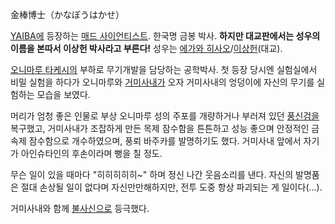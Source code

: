 金棒博士（かなぼうはかせ）

[[YAIBA]]에 등장하는 [[매드 사이언티스트]]. 한국명 금봉 박사. '''하지만 대교판에서는 성우의 이름을 본따서 이상헌 박사라고 부른다!''' 성우는 [[에가와 히사오]]/[[이상헌]](대교).

[[오니마루 타케시]]의 부하로 무기개발을 담당하는 공학박사. 첫 등장 당시엔 실험실에서 비밀 실험을 하다가 오니마루와 [[거미사내]]가 오자 거미사내의 엉덩이에 자신의 무기를 실험하는 모습을 보였다.

머리가 엄청 좋은 인물로 부상 오니마루 성의 주포를 개량하거나 부러져 있던 [[풍신검]]을 복구했고, 거미사내가 조잡하게 만든 목제 잠수함을 튼튼하고 성능 좋으며 안정적인 금속제 잠수함으로 개수하였으며, 풍뢰 바주카를 발명하기도 했다. 거미사내 앞에서 자기가 아인슈타인의 후손이라며 뻥을 칠 정도.

무슨 일이 있을 때마다 "히히히히히~" 하며 정신 나간 웃음소리를 낸다. 자신의 발명품은 절대 손상될 일이 없다며 자신만만해하지만, 전투 도중 항상 파괴되는 게 일이다(…).

거미사내와 함께 [[불사신]]으로 등극했다.
